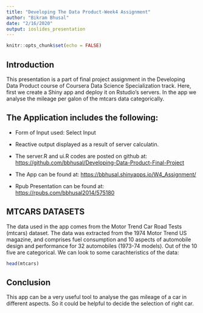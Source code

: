 ```yaml
---
title: "Developing The Data Product-Week4 Assignment"
author: "Bikram Bhusal"
date: "2/16/2020"
output: ioslides_presentation
---
```


```r
knitr::opts_chunk$set(echo = FALSE)
```

## Introduction
This presentation is a part of final project assignment in the Developing Data Product course of Coursera Data Science Specialization track. Here, first we create a Shiny app and deploy it on Rstudio's servers. In the app we analyse the mileage per galon of the mtcars data categorically. 



## The Application includes the following:

- Form of Input used: Select Input 
- Reactive output displayed as a result of server calculatin.
- The server.R and ui.R codes are posted on github at: <https://github.com/bbhusal/Developing-Data-Product-Final-Project>
- The App can be found at: <https://bbhusal.shinyapps.io/W4_Assignment/>

- Rpub Presentation can be found at:
<https://rpubs.com/bbhusal2014/575180>

## MTCARS DATASETS
The data used in the app comes from the Motor Trend Car Road Tests (mtcars) dataset. The data was extracted from the 1974 Motor Trend US magazine, and comprises fuel consumption and 10 aspects of automobile design and performance for 32 automobiles (1973-74 models). Out of the 10 five are categorical. We can look to some carachteristics of the data:
```r
head(mtcars)
```


## Conclusion
This app can be a very useful tool to analyse the gas mileage of a car in different aspects. So it could be helpful to decide the selection of right car.


